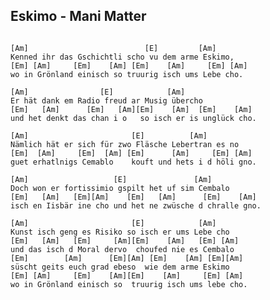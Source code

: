 ## Eskimo - Mani Matter
```

[Am]                          [E]         [Am]
Kenned ihr das Gschichtli scho vu dem arme Eskimo,
[Em] [Am]     [Em]    [Am] [Em]    [Am]     [Em] [Am]
wo in Grönland einisch so truurig isch ums Lebe cho.

[Am]                [E]            [Am]
Er hät dank em Radio freud ar Musig übercho
[Em]   [Am]      [Em]   [Am][Em]    [Am]  [Em]    [Am]
und het denkt das chan i o   so isch er is unglück cho.

[Am]                       [E]          [Am]
Nämlich hät er sich für zwo Fläsche Lebertran es no
[Em]  [Am]     [Em]  [Am] [Em]      [Am]     [Em] [Am]
guet erhatlnigs Cemablo    kouft und hets i d höli gno.

[Am]                   [E]               [Am]
Doch won er fortissimio gspilt het uf sim Cembalo
[Em]   [Am]   [Em][Am]    [Em]   [Am]      [Em]    [Am]
isch en Iisbär ine cho und het ne zwüsche d chralle gno.

[Am]                       [E]            [Am]
Kunst isch geng es Risiko so isch er ums Lebe cho
[Em]   [Am]   [Em]     [Am][Em]    [Am]   [Em] [Am]
und das isch d Moral dervo  choufed nie es Cembalo
[Em]        [Am]      [Em][Am] [Em]    [Am] [Em][Am]
süscht geits euch grad ebeso  wie dem arme Eskimo
[Em] [Am]     [Em]    [Am][Em]    [Am]     [Em] [Am]
wo in Grönland einisch so  truurig isch ums lebe cho.


```
